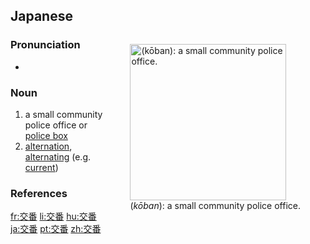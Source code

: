==Japanese==
<div style="float:right;">
{{wikipedia|lang=ja}}
{{wikipedia|Kōban}}
[[File:Sakurazutsumi 01.jpg|thumb|250px|{{lang|ja|交番}} (''kōban''): a small community police office.]]
</div>
{{ja-kanjitab|こう|ばん|yomi=o}}

===Pronunciation===
* {{ja-pron|こうばん|y=o|acc=0|acc_ref=NHK}}

===Noun===
{{ja-noun|こうばん}}

# a small community police office or [[police box]]
# [[alternation]], [[alternating]] (e.g. [[current]])

===References===
<references/>

[[fr:交番]]
[[li:交番]]
[[hu:交番]]
[[ja:交番]]
[[pt:交番]]
[[zh:交番]]